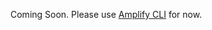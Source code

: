 Coming Soon. Please use [Amplify CLI](/gen1/[platform]/prev/build-a-backend/more-features/datastore/set-up-datastore/#code-generation-amplify-cli) for now.

